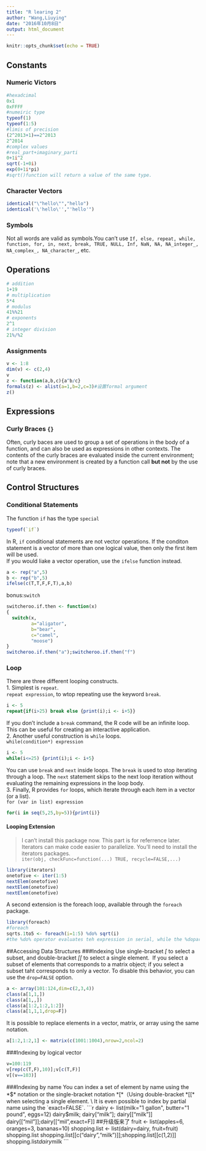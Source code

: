 ```yaml
---
title: "R learing 2"
author: "Wang,Liuying"
date: "2016年10月8日"
output: html_document
---
```


```r
knitr::opts_chunk$set(echo = TRUE)
```

## Constants
### Numeric Victors

```r
#hexadcimal
0x1
0xFFFF
#numeiric type
typeof(1)
typeof(1:5)
#limis of precision
(2^2013+1)==2^2013
2^2014
#complex values
#real_part+imaginary_parti
0+1i^2
sqrt(-1+0i)
exp(0+1i*pi)
#sqrt()function will return a value of the same type.
```

### Character Vectors
```r
identical("\"hello\"","hello")
identical('\'hello\'',"'hello'")
```

### Symbols
Not all words are valid as symbols.You can't use `If, else, repeat, while, function, for, in, next, break, TRUE, NULL, Inf, NaN, NA, NA_integer_, NA_complex_, NA_character_`, etc.

## Operations

```r
# addition
1+19
# multiplication
5*4
# modulus
41%%21
# exponents
2^1
# integer division
21%/%2
```

### Assignments
```r
v <- 1:8
dim(v) <- c(2,4)
v
z <- function(a,b,c){a^b/c}
formals(z) <- alist(a=1,b=2,c=3)#设置formal argument
z()
```

## Expressions
### Curly Braces `{}`
Often, curly baces are used to group a set of operations in the body of a function, and can also be used as expressions in other contexts. The contents of the curly braces are evaluated inside the current environment; note that a new environment is created by a function call **but not** by the use of curly braces.

## Control Structures
### Conditional Statements
The function `if` has the type `special`
```r
typeof(`if`)
```
In R, `if` conditional statements are not vector operations. If the conditon statement is a vector of more than one logical value, then only the first item will be used.\
If you would liake a vector operation, use the `ifelse` function instead.
```r
a <- rep("a",5)
b <- rep("b",5)
ifelse(c(T,T,F,F,T),a,b)
```
bonus:`switch`
```r
switcheroo.if.then <- function(x)
{
  switch(x,
         a="aligator",
         b="bear",
         c="camel",
         "moose")
}
switcheroo.if.then("a");switcheroo.if.then("f")
```

### Loop
There are three different looping constructs.\
1. Simplest is `repeat`.\
`repeat expression`, to wtop repeating use the keyword `break`.
```r
i <- 5
repeat{if(i>25) break else {print(i);i <- i+5}}
```
If you don't include a `break` command, the R code will be an infinite loop. This can be useful for creating an interactive application.\
2. Another useful construction is `while` loops.\
`while(condition*) expression`
```r
i <- 5
while(i<=25) {print(i);i <- i+5}
```
You can use `break` and `next` inside loops. The `break` is used to stop iterating through a loop. The `next` statement skips to the next loop iteration without evaluating the remaining expressions in the loop body.\
3. Finally, R provides `for` loops, which iterate through each item in a vector (or a list).\
`for (var in list) expression`
```r
for(i in seq(5,25,by=5)){print(i)}
```
#### Looping Extension
>I can't install this package now. This part is for referrence later.
Iterators can make code easier to parallelize. You'll need to install the iterators packages.\
`iter(obj, checkFunc=function(...) TRUE, recycle=FALSE,...)`
```r
library(iterators)
onetofive <- iter(1:5)
nextElem(onetofive)
nextElem(onetofive)
nextElem(onetofive)
```
A second extension is the foreach loop, available through the `foreach` package.
```r
library(foreach)
#foreach
sqrts.1to5 <- foreach(i=1:5) %do% sqrt(i)
#the %do% operator evaluates teh expression in serial, while the %dopar% can be used to evaluate expressions in  parallel.
```

##Accessing Data Structures
###Indexing 
Use single-bracket *[* to select a subset, and double-bracket *[[* to select a single element.\ 
If you select a subset of elements that corresponds to a matrix object; if you select a subset taht corresponds to only a vector. To disable this behavior, you can use the `drop=FALSE` option.
```r
a <- array(101:124,dim=c(2,3,4))
class(a[1,1,])
class(a[1,,])
class(a[1:2,1:2,1:2])
class(a[1,1,1,drop=F])
```
It is possible to replace elements in a vector, matrix, or array using the same notation.
```r
a[1:2,1:2,1] <- matrix(c(1001:1004),nrow=2,ncol=2)
```
###Indexing by logical vector
```r
v=100:119
v[rep(c(T,F),10)];v[c(T,F)]
v[(v==103)]
```
###Indexing by name
You can index a set of element by name using the *$* notation or the single-bracket notation *[*（Using double-bracket *[[* when selecting a single element. \
It is even possible to index by partial name using the `exact=FALSE`.
```r
dairy <- list(milk="1 gallon", butter="1 pound", eggs=12)
dairy$milk; dairy["milk"]; dairy[["milk"]]
dairy[["mil"]];dairy[["mil",exact=F]]
##升级版来了
fruit <- list(apples=6, oranges=3, bananas=10)
shopping.list <- list(dairy=dairy, fruit=fruit)
shopping.list
shopping.list[[c("dairy","milk")]];shopping.list[[c(1,2)]]
shopping.list$dairy$milk
```
